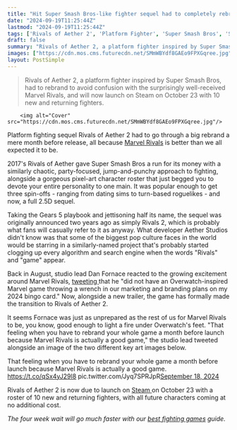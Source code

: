 ```yaml
---
title: "Hit Super Smash Bros-like fighter sequel had to completely rebrand a month before release 'because Marvel Rivals is actually a good game'"
date: "2024-09-19T11:25:44Z"
lastmod: "2024-09-19T11:25:44Z"
tags: ['Rivals of Aether 2', 'Platform Fighter', 'Super Smash Bros', 'Steam', 'Marvel Rivals']
draft: false
summary: "Rivals of Aether 2, a platform fighter inspired by Super Smash Bros, had to rebrand to avoid confusion with the surprisingly well-received Marvel Rivals, and will now launch on Steam on October 23 with 10 new and returning fighters."
images: ["https://cdn.mos.cms.futurecdn.net/SMmWBYdf8GAEo9FPXGqree.jpg"]
layout: PostSimple
---
```

> Rivals of Aether 2, a platform fighter inspired by Super Smash Bros, had to rebrand to avoid confusion with the surprisingly well-received Marvel Rivals, and will now launch on Steam on October 23 with 10 new and returning fighters.


        <img alt="Cover" src="https://cdn.mos.cms.futurecdn.net/SMmWBYdf8GAEo9FPXGqree.jpg"/>
        
Platform fighting sequel Rivals of Aether 2 had to go through a big rebrand a mere month before release, all because [Marvel Rivals](https://www.gamesradar.com/games/third-person-shooter/marvel-rivals-guide/) is better than we all expected it to be. 

2017's Rivals of Aether gave Super Smash Bros a run for its money with a similarly chaotic, party-focused, jump-and-punchy approach to fighting, alongside a gorgeous pixel-art character roster that just begged you to devote your entire personality to one main. It was popular enough to get three spin-offs - ranging from dating sims to turn-based roguelikes - and now, a full 2.5D sequel.

Taking the Gears 5 playbook and jettisoning half its name, the sequel was originally announced two years ago as simply Rivals 2, which is probably what fans will casually refer to it as anyway. What developer Aether Studios didn't know was that some of the biggest pop culture faces in the world would be starring in a similarly-named project that's probably started clogging up every algorithm and search engine when the words "Rivals" and "game" appear. 

Back in August, studio lead Dan Fornace reacted to the growing excitement around Marvel Rivals, [tweeting ](https://x.com/danfornace/status/1826035824733073438)that he "did not have an Overwatch-inspired Marvel game throwing a wrench in our marketing and branding plans on my 2024 bingo card." Now, alongside a new trailer, the game has formally made the transition to Rivals of Aether 2.

It seems Fornace was just as unprepared as the rest of us for Marvel Rivals to be, you know, good enough to light a fire under Overwatch's feet. "That feeling when you have to rebrand your whole game a month before launch because Marvel Rivals is actually a good game," the studio lead tweeted alongside an image of the two different key art images below.

That feeling when you have to rebrand your whole game a month before launch because Marvel Rivals is actually a good game. https://t.co/qSx4yJ29l8 pic.twitter.com/Jyq7SPRJpR[September 18, 2024](https://twitter.com/danfornace/status/1836462314868093124)

Rivals of Aether 2 is now due to launch on [Steam ](https://store.steampowered.com/app/2217000/Rivals_of_Aether_II/)on October 23 with a roster of 10 new and returning fighters, with all future characters coming at no additional cost.

*The four week wait will go much faster with our *[<em>best fighting games</em>](https://www.gamesradar.com/best-fighting-games/)* guide.*
        